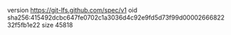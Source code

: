 version https://git-lfs.github.com/spec/v1
oid sha256:415492dcbc647fe0702c1a3036d4c92e9fd5d73f99d0000266682232f5fb1e22
size 45818
